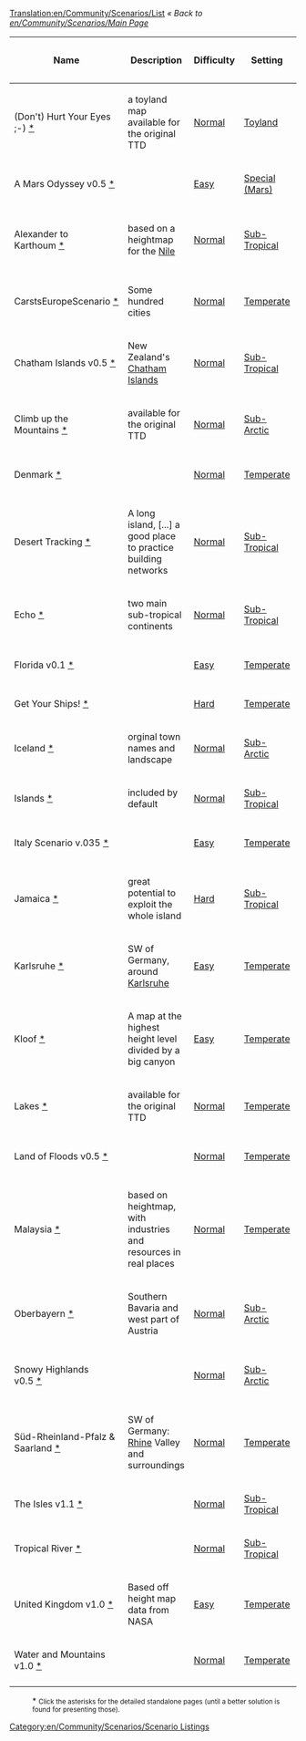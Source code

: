 [[Translation:en/Community/Scenarios/List]]
''« Back to [[en/Community/Scenarios/Main Page]]''

{|
|-
!Name
!Description
!Difficulty
!Setting
!Size
!Relief
!Towns
!Industries
!Real World
!OpenTTD version
!Author

|-
|(Don't) Hurt Your Eyes ;-)&nbsp;[[en/Community/Scenarios/(Don't) Hurt Your Eyes ;-)|*]]
|a toyland map available for the original TTD
|[[en/Community/Scenarios/Difficulty/Normal|Normal]]
|[[en/Community/Scenarios/Climate/Toyland|Toyland]]
|[[en/Community/Scenarios/Size/256x256|256x256]]
|[[en/Community/Scenarios/Relief/Flat|Flat]]
|Normal
|[[en/Community/Scenarios/Industry Density/Normal|Normal]]
|No
|any
|Sleepie

|-
|A Mars Odyssey v0.5&nbsp;[[en/Community/Scenarios/A Mars Odyssey|*]]
|
|[[en/Community/Scenarios/Difficulty/Easy|Easy]]
|[[en/Community/Scenarios/Climate/Special|Special (Mars)]]
|[[en/Community/Scenarios/Size/256x256|256x256]]
|[[en/Community/Scenarios/Relief/Flat|Flat]]
|Normal
|[[en/Community/Scenarios/Industry Density/Normal|Normal]]
|No
|0.5.0+
|Ominus

|-
|Alexander to Karthoum&nbsp;[[en/Community/Scenarios/Alexander to Karthoum|*]]
|based on a heightmap for the [https://www.wikipedia.org/wiki/Nile Nile]
|[[en/Community/Scenarios/Difficulty/Normal|Normal]]
|[[en/Community/Scenarios/Climate/Sub-Tropical|Sub-Tropical]]
|[[en/Community/Scenarios/Size/512x2048|512x2048]]
|[[en/Community/Scenarios/Relief/Flat|Flat]]
|Normal
|[[en/Community/Scenarios/Industry Density/Normal|Normal]]
|[[en/Community/Scenarios/Real World|The Nile from the delta to Karthoum]]
|0.5.0+
|thebrightside

|-
|CarstsEuropeScenario&nbsp;[[en/Community/Scenarios/Europe|*]]
|Some hundred cities
|[[en/Community/Scenarios/Difficulty/Normal|Normal]]
|[[en/Community/Scenarios/Climate/Temperate|Temperate]]
|[[en/Community/Scenarios/Size/2048x2048|2048x2048]]
|[[en/Community/Scenarios/Mixed Relief Scenarios|Mixed]]
|High
|[[en/Community/Scenarios/Industry Density/High|High]]
|[[en/Community/Scenarios/Real World|Europe]]
|0.5.1 RC2
|CARST

|-
|Chatham Islands v0.5&nbsp;[[en/Community/Scenarios/Chatham Islands|*]]
|New Zealand's [https://www.wikipedia.org/wiki/Chatham_Islands Chatham Islands]
|[[en/Community/Scenarios/Difficulty/Normal|Normal]]
|[[en/Community/Scenarios/Climate/Sub-Tropical|Sub-Tropical]]
|[[en/Community/Scenarios/Size/1024x1024|1024x1024]]
|[[en/Community/Scenarios/Relief/Hilly|Hilly]]
|High
|[[en/Community/Scenarios/Industry Density/High|High]]
|[[en/Community/Scenarios/Real World|Chatham Islands (Terrain only)]]
|0.5.0+
|Ominus

|-
|Climb up the Mountains&nbsp;[[en/Community/Scenarios/Climb up the Mountains|*]]
|available for the original TTD
|[[en/Community/Scenarios/Difficulty/Normal|Normal]]
|[[en/Community/Scenarios/Climate/Sub-Arctic|Sub-Arctic]]
|[[en/Community/Scenarios/Size/256x256|256x256]]
|[[en/Community/Scenarios/Mixed Relief Scenarios|Mixed]]
|Normal
|[[en/Community/Scenarios/Industry Density/Normal|Normal]]
|No
|any
|Sleepie

|-
|Denmark&nbsp;[[en/Community/Scenarios/Denmark|*]]
|
|[[en/Community/Scenarios/Difficulty/Normal|Normal]]
|[[en/Community/Scenarios/Climate/Temperate|Temperate]]
|[[en/Community/Scenarios/Size/1024x1024|1024x1024]]
|[[en/Community/Scenarios/Relief/Flat|Flat]]
|High
|[[en/Community/Scenarios/Industry Density/Normal|Normal]]
|[[en/Community/Scenarios/Real World|Denmark]]
|0.5.1-RC2
|Kristian Rasmussen

|-
|Desert Tracking&nbsp;[[en/Community/Scenarios/Desert Tracking|*]]
|A long island, [...] a good place to practice building networks
|[[en/Community/Scenarios/Difficulty/Normal|Normal]]
|[[en/Community/Scenarios/Climate/Sub-Tropical|Sub-Tropical]]
|[[en/Community/Scenarios/Size/256x512|256x512]]
|[[en/Community/Scenarios/Mixed Relief Scenarios|Mixed]]
|Low:&nbsp;11
|[[en/Community/Scenarios/Industry Density/Normal|Normal]]
|No
|r10026
|Deep Blue

|-
|Echo&nbsp;[[en/Community/Scenarios/Echo|*]]
|two main sub-tropical continents
|[[en/Community/Scenarios/Difficulty/Normal|Normal]]
|[[en/Community/Scenarios/Climate/Sub-Tropical|Sub-Tropical]]
|[[en/Community/Scenarios/Size/256x256|256x256]]
|[[en/Community/Scenarios/Relief/Hilly|Hilly]]
|Normal
|[[en/Community/Scenarios/Industry Density/Low|Low]]
|No
|0.4.5+
|S. Morris (Jungle)

|-
|Florida v0.1&nbsp;[[en/Community/Scenarios/Florida|*]]
|
|[[en/Community/Scenarios/Difficulty/Easy|Easy]]
|[[en/Community/Scenarios/Climate/Temperate|Temperate]]
|[[en/Community/Scenarios/Size/512x512|512x512]]
|[[en/Community/Scenarios/Relief/Very Flat|Very Flat]]
|High
|[[en/Community/Scenarios/Industry Density/Normal|Normal]]
|[[en/Community/Scenarios/Real World|Florida]]
|0.5.0
|James Kirk aka Carskick

|-
|Get Your Ships!&nbsp;[[en/Community/Scenarios/Get Your Ships|*]]
|
|[[en/Community/Scenarios/Difficulty/Hard|Hard]]
|[[en/Community/Scenarios/Climate/Temperate|Temperate]]
|[[en/Community/Scenarios/Size/128x512|512x128]]
|[[en/Community/Scenarios/Mixed Relief Scenarios|Mixed]]
|Low
|[[en/Community/Scenarios/Industry Density/Low|Low]]
|No
|0.5.0
|ZxBiohazardZx

|-
|Iceland&nbsp;[[en/Community/Scenarios/Iceland|*]]
|orginal town names and landscape
|[[en/Community/Scenarios/Difficulty/Normal|Normal]]
|[[en/Community/Scenarios/Climate/Sub-Arctic|Sub-Arctic]]
|[[en/Community/Scenarios/Size/512x512|512x512]]
|[[en/Community/Scenarios/Relief/Hilly|Hilly]]
|Low
|[[en/Community/Scenarios/Industry Density/Low|Low]]
|[[en/Community/Scenarios/Real World|Iceland]]
|0.5.0
|Knartz

|-
|Islands&nbsp;[[en/Community/Scenarios/Islands|*]]
|included by default
|[[en/Community/Scenarios/Difficulty/Normal|Normal]]
|[[en/Community/Scenarios/Climate/Sub-Tropical|Sub-Tropical]]
|[[en/Community/Scenarios/Size/128x128|128x128]]
|[[en/Community/Scenarios/Relief/Hilly|Hilly]]
|Normal
|[[en/Community/Scenarios/Industry Density/Normal|Normal]]
|No
|0.4.5+
|Zimri

|-
|Italy Scenario v.035&nbsp;[[en/Community/Scenarios/Italy|*]]
|
|[[en/Community/Scenarios/Difficulty/Easy|Easy]]
|[[en/Community/Scenarios/Climate/Temperate|Temperate]]
|[[en/Community/Scenarios/Size/2048x2048|2048x2048]]
|[[en/Community/Scenarios/Mixed Relief Scenarios|Mixed]]
|High
|[[en/Community/Scenarios/Industry Density/High|High]]
|[[en/Community/Scenarios/Real World|Italy]]
|0.5.0 RC4
|Mikima

|-
|Jamaica&nbsp;[[en/Community/Scenarios/Jamaica|*]]
|great potential to exploit the whole island
|[[en/Community/Scenarios/Difficulty/Hard|Hard]]
|[[en/Community/Scenarios/Climate/Sub-Tropical|Sub-Tropical]]
|[[en/Community/Scenarios/Size/256x256|256x256]]
|[[en/Community/Scenarios/Relief/Flat|Flat]]
|Normal
|[[en/Community/Scenarios/Industry Density/High|High]]
|[[en/Community/Scenarios/Real World|Jamaica]]
|0.5.2
|Luukland

|-
|Karlsruhe&nbsp;[[en/Karlsruhe|*]]
|SW of Germany, around [https://www.wikipedia.org/wiki/Karlsruhe Karlsruhe]
|[[en/Community/Scenarios/Difficulty/Easy|Easy]]
|[[en/Community/Scenarios/Climate/Temperate|Temperate]]
|[[en/Community/Scenarios/Size/512x512|512x512]]
|[[en/Community/Scenarios/Mixed Relief Scenarios|Mixed]]
|Unknown (66)
|[[en/Community/Scenarios/Industry Density/Normal|Normal]]
|[[en/Community/Scenarios/Real World|Karlsruhe, Germany]]
|0.5.2
|Fry3k

|-
|Kloof&nbsp;[[en/Community/Scenarios/Kloof|*]]
|A map at the highest height level divided by a big canyon
|[[en/Community/Scenarios/Difficulty/Easy|Easy]]
|[[en/Community/Scenarios/Climate/Temperate|Temperate]]
|[[en/Community/Scenarios/Size/512x512|512x512]]
|[[en/Community/Scenarios/Mixed Relief Scenarios|Mixed]]
|High
|[[en/Community/Scenarios/Industry Density/Normal|Normal]]
|No
|0.5.0+
|thebrightside

|-
|Lakes&nbsp;[[en/Community/Scenarios/Lakes|*]]
|available for the original TTD
|[[en/Community/Scenarios/Difficulty/Normal|Normal]]
|[[en/Community/Scenarios/Climate/Temperate|Temperate]]
|[[en/Community/Scenarios/Size/256x256|256x256]]
|[[en/Community/Scenarios/Mixed Relief Scenarios|Mixed]]
|Normal
|[[en/Community/Scenarios/Industry Density/High|High]]
|No
|any
|Sleepie

|-
|Land of Floods v0.5&nbsp;[[en/Community/Scenarios/Land of Floods|*]]
|
|[[en/Community/Scenarios/Difficulty/Normal|Normal]]
|[[en/Community/Scenarios/Climate/Temperate|Temperate]]
|[[en/Community/Scenarios/Size/256x256|256x256]]
|[[en/Community/Scenarios/Relief/Very Flat|Very Flat]]
|Normal
|[[en/Community/Scenarios/Industry Density/Normal|Normal]]
|No
|0.5.0+
|Ominus

|-
|Malaysia&nbsp;[[en/Malaysia|*]]
|based on heightmap, with industries and resources in real places
|[[en/Community/Scenarios/Difficulty/Normal|Normal]]
|[[en/Community/Scenarios/Climate/Temperate|Temperate]]
|[[en/Community/Scenarios/Size/512x1024|1024x512]]
|[[en/Community/Scenarios/Mixed Relief Scenarios|Mixed]]
|Normal
|[[en/Community/Scenarios/Industry Density/High|High]]
|[[en/Community/Scenarios/Real World|Malaysia, Singapore, Kalimantan]]
|0.5.2
|Leonard

|-
|Oberbayern&nbsp;[[en/Oberbayern|*]]
|Southern Bavaria and west part of Austria
|[[en/Community/Scenarios/Difficulty/Normal|Normal]]
|[[en/Community/Scenarios/Climate/Sub-Arctic|Sub-Arctic]]
|[[en/Community/Scenarios/Size/512x1024|1024x512]]
|[[en/Community/Scenarios/Mixed Relief Scenarios|Mixed]]
|Unknown (90)
|[[en/Community/Scenarios/Industry Density/Normal|Normal]]
|[[en/Community/Scenarios/Real World|Bavaria, Germany]]
|0.5.2
|Fry3k

|-
|Snowy Highlands v0.5&nbsp;[[en/Community/Scenarios/Snowy Highlands|*]]
|
|[[en/Community/Scenarios/Difficulty/Normal|Normal]]
|[[en/Community/Scenarios/Climate/Sub-Arctic|Sub-Arctic]]
|[[en/Community/Scenarios/Size/2048x2048|2048x2048]]
|[[en/Community/Scenarios/Relief/Hilly|Hilly]]
|Normal
|[[en/Community/Scenarios/Industry Density/Normal|Normal]]
|No
|0.5.0 RC 5 or newer
|Sleepie

|-
|Süd-Rheinland-Pfalz & Saarland&nbsp;[[en/Süd-Rheinland-Pfalz & Saarland|*]]
|SW of Germany: [https://www.wikipedia.org/wiki/Rhine Rhine] Valley and surroundings
|[[en/Community/Scenarios/Difficulty/Normal|Normal]]
|[[en/Community/Scenarios/Climate/Temperate|Temperate]]
|[[en/Community/Scenarios/Size/1024x2048|2048x1024]]
|[[en/Community/Scenarios/Mixed Relief Scenarios|Mixed]]
|Unknown (137)
|[[en/Community/Scenarios/Industry Density/Normal|Normal]]
|[[en/Community/Scenarios/Real World|Germany]]
|0.5.2
|Fry3k

|-
|The Isles v1.1&nbsp;[[en/Community/Scenarios/The Isles|*]]
|
|[[en/Community/Scenarios/Difficulty/Normal|Normal]]
|[[en/Community/Scenarios/Climate/Sub-Tropical|Sub-Tropical]]
|[[en/Community/Scenarios/Size/1024x1024|1024x1024]]
|[[en/Community/Scenarios/Relief/Flat|Flat]]
|High
|[[en/Community/Scenarios/Industry Density/Normal|Normal]]
|No
|0.4.8+
|thebrightside

|-
|Tropical River&nbsp;[[en/Community/Scenarios/Tropical River|*]]
|
|[[en/Community/Scenarios/Difficulty/Normal|Normal]]
|[[en/Community/Scenarios/Climate/Sub-Tropical|Sub-Tropical]]
|[[en/Community/Scenarios/Size/128x1024|1024x128]]
|[[en/Community/Scenarios/Relief/Very Flat|Very Flat]]
|Normal
|[[en/Community/Scenarios/Industry Density/Normal|Normal]]
|No
|0.4.8+
|Viole Falushe

|-
|United Kingdom v1.0&nbsp;[[en/Community/Scenarios/United Kingdom|*]]
|Based off height map data from NASA
|[[en/Community/Scenarios/Difficulty/Easy|Easy]]
|[[en/Community/Scenarios/Climate/Temperate|Temperate]]
|[[en/Community/Scenarios/Size/2048x2048|2048x2048]]
|[[en/Community/Scenarios/Mixed Relief Scenarios|Mixed]]
|Normal
|[[en/Community/Scenarios/Industry Density/High|High]]
|[[en/Community/Scenarios/Real World|United Kingdom]]
|0.5.0
|JonScaife

|-
|Water and Mountains v1.0&nbsp;[[en/Community/Scenarios/Water and Mountains|*]]
|
|[[en/Community/Scenarios/Difficulty/Normal|Normal]]
|[[en/Community/Scenarios/Climate/Temperate|Temperate]]
|[[en/Community/Scenarios/Size/512x512|512x512]]
|[[en/Community/Scenarios/Relief/Hilly|Hilly]]
|Low
|[[en/Community/Scenarios/Industry Density/Low|Low]]
|No
|Nightly r8148+
|Sleepie

|-
|}

: * <small>Click the asterisks for the detailed standalone pages (until a better solution is found for presenting those).</small>

[[Category:en/Community/Scenarios/Scenario Listings]]